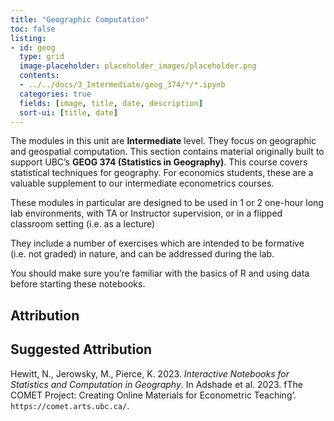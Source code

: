 ```yaml
---
title: "Geographic Computation"
toc: false
listing:
- id: geog
  type: grid
  image-placeholder: placeholder_images/placeholder.png
  contents:
  - ../../docs/3_Intermediate/geog_374/*/*.ipynb
  categories: true
  fields: [image, title, date, description]
  sort-ui: [title, date]
---
```


The modules in this unit are **Intermediate** level.  They focus on geographic and geospatial computation.  This section contains material originally built to  support UBC’s **GEOG 374 (Statistics in Geography)**.  This course covers statistical techniques for geography. For economics students, these are a valuable supplement to our intermediate econometrics courses.

These modules in particular are designed to be used in 1 or 2 one-hour long lab environments, with TA or Instructor supervision, or in a flipped classroom setting (i.e. as a lecture)

They include a number of exercises which are intended to be formative (i.e. not graded) in nature, and can be addressed during the lab.

You should make sure you're familiar with the basics of R and using data before starting these notebooks.

## Attribution

:::{.callout-note}
## Suggested Attribution

Hewitt, N., Jerowsky, M., Pierce, K. 2023. _Interactive Notebooks for Statistics and Computation in Geography_. In Adshade et al. 2023. fThe COMET Project\: Creating Online Materials for Econometric Teaching’. `https://comet.arts.ubc.ca/`.
:::

::: {#geog}

:::
